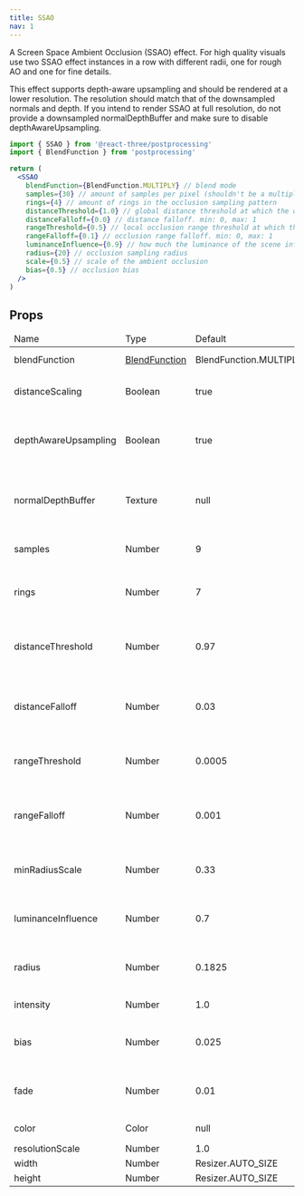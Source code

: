 ```yaml
---
title: SSAO
nav: 1
---
```


A Screen Space Ambient Occlusion (SSAO) effect.
For high quality visuals use two SSAO effect instances in a row with different radii, one for rough AO and one for fine details.

This effect supports depth-aware upsampling and should be rendered at a lower resolution. The resolution should match that of the downsampled normals and depth. If you intend to render SSAO at full resolution, do not provide a downsampled normalDepthBuffer and make sure to disable depthAwareUpsampling.

```jsx
import { SSAO } from '@react-three/postprocessing'
import { BlendFunction } from 'postprocessing'

return (
  <SSAO
    blendFunction={BlendFunction.MULTIPLY} // blend mode
    samples={30} // amount of samples per pixel (shouldn't be a multiple of the ring count)
    rings={4} // amount of rings in the occlusion sampling pattern
    distanceThreshold={1.0} // global distance threshold at which the occlusion effect starts to fade out. min: 0, max: 1
    distanceFalloff={0.0} // distance falloff. min: 0, max: 1
    rangeThreshold={0.5} // local occlusion range threshold at which the occlusion starts to fade out. min: 0, max: 1
    rangeFalloff={0.1} // occlusion range falloff. min: 0, max: 1
    luminanceInfluence={0.9} // how much the luminance of the scene influences the ambient occlusion
    radius={20} // occlusion sampling radius
    scale={0.5} // scale of the ambient occlusion
    bias={0.5} // occlusion bias
  />
)
```

## Props

<table class="params">
  <thead>
    <tr>
      <td>Name</td>
      <td>Type</td>
      <td>Default</td>
      <td>Description</td>
    </tr>
  </thead>
  <tbody>
    <tr>
      <td>blendFunction</td>
      <td>
        <a href="https://vanruesc.github.io/postprocessing/public/docs/variable/index.html#static-variable-BlendFunction">
          BlendFunction
        </a>
      </td>
      <td>BlendFunction.MULTIPLY</td>
      <td>The blend function of this effect.</td>
    </tr>
    <tr>
      <td>distanceScaling</td>
      <td>Boolean</td>
      <td>true</td>
      <td>Enables or disables distance-based radius scaling.</td>
    </tr>
    <tr>
      <td>depthAwareUpsampling</td>
      <td>Boolean</td>
      <td>true</td>
      <td>
        Enables or disables depth-aware upsampling. Has no effect if WebGL 2 is not supported.
      </td>
    </tr>
    <tr>
      <td>normalDepthBuffer</td>
      <td>Texture</td>
      <td>null</td>
      <td>
        A texture that contains downsampled scene normals and depth. See
        <a href="https://vanruesc.github.io/postprocessing/public/docs/class/src/passes/DepthDownsamplingPass.js~DepthDownsamplingPass.html">
          DepthDownsamplingPass
        </a>.
      </td>
    </tr>
    <tr>
      <td>samples</td>
      <td>Number</td>
      <td>9</td>
      <td>The amount of samples per pixel. Should not be a multiple of the ring count.</td>
    </tr>
    <tr>
      <td>rings</td>
      <td>Number</td>
      <td>7</td>
      <td>
        The amount of spiral turns in the occlusion sampling pattern. Should be a prime number.
      </td>
    </tr>
    <tr>
      <td>distanceThreshold</td>
      <td>Number</td>
      <td>0.97</td>
      <td>
        A global distance threshold at which the occlusion effect starts to fade out. Range [0.0,
        1.0].
      </td>
    </tr>
    <tr>
      <td>distanceFalloff</td>
      <td>Number</td>
      <td>0.03</td>
      <td>
        The distance falloff. Influences the smoothness of the overall occlusion cutoff. Range [0.0,
        1.0].
      </td>
    </tr>
    <tr>
      <td>rangeThreshold</td>
      <td>Number</td>
      <td>0.0005</td>
      <td>
        A local occlusion range threshold at which the occlusion starts to fade out. Range [0.0,
        1.0].
      </td>
    </tr>
    <tr>
      <td>rangeFalloff</td>
      <td>Number</td>
      <td>0.001</td>
      <td>
        The occlusion range falloff. Influences the smoothness of the proximity cutoff. Range [0.0,
        1.0].
      </td>
    </tr>
    <tr>
      <td>minRadiusScale</td>
      <td>Number</td>
      <td>0.33</td>
      <td>The minimum radius scale. Has no effect if distance scaling is disabled.</td>
    </tr>
    <tr>
      <td>luminanceInfluence</td>
      <td>Number</td>
      <td>0.7</td>
      <td>Determines how much the luminance of the scene influences the ambient occlusion.</td>
    </tr>
    <tr>
      <td>radius</td>
      <td>Number</td>
      <td>0.1825</td>
      <td>
        The occlusion sampling radius, expressed as a resolution independent scale. Range [1e-6,
        1.0].
      </td>
    </tr>
    <tr>
      <td>intensity</td>
      <td>Number</td>
      <td>1.0</td>
      <td>The intensity of the ambient occlusion.</td>
    </tr>
    <tr>
      <td>bias</td>
      <td>Number</td>
      <td>0.025</td>
      <td>An occlusion bias. Eliminates artifacts caused by depth discontinuities.</td>
    </tr>
    <tr>
      <td>fade</td>
      <td>Number</td>
      <td>0.01</td>
      <td>Influences the smoothness of the shadows. A lower value results in higher contrast.</td>
    </tr>
    <tr>
      <td>color</td>
      <td>Color</td>
      <td>null</td>
      <td>The color of the ambient occlusion.</td>
    </tr>
    <tr>
      <td>resolutionScale</td>
      <td>Number</td>
      <td>1.0</td>
      <td>The resolution scale.</td>
    </tr>
    <tr>
      <td>width</td>
      <td>Number</td>
      <td>Resizer.AUTO_SIZE</td>
      <td>The render width.</td>
    </tr>
    <tr>
      <td>height</td>
      <td>Number</td>
      <td>Resizer.AUTO_SIZE</td>
      <td>The render height.</td>
    </tr>
  </tbody>
</table>
